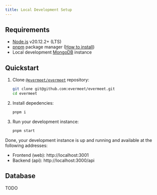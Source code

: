```yaml
---
title: Local Development Setup
---
```


## Requirements

* [Node.js](https://nodejs.org/en) v20.12.2+ (LTS) 
* [pnpm](https://pnpm.io/) package manager ([How to install](https://pnpm.io/installation))
* Local development [MongoDB](https://www.mongodb.com/) instance

## Quickstart


<Steps>

1. Clone [`@evermeet/evermeet`](https://github.com/evermeet/evermeet) repository:

   ```bash
   git clone git@github.com:evermeet/evermeet.git
   cd evermeet
   ```

2. Install depedencies:

   ```bash
   pnpm i
   ```

3. Run your development instance:

   ```bash
   pnpm start
   ```

</Steps>

Done, your development instance is up and running and available at the following addresses:

* Frontend (web): http://localhost:3001
* Backend (api): http://localhost:3000/api


## Database

TODO